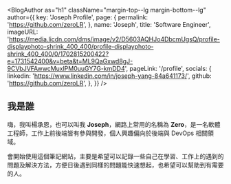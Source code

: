 
<BlogAuthor
  as="h1"
  className="margin-top--lg margin-bottom--lg"
  author={{
    key: 'Joseph Profile',
    page: {
      permalink: 'https://github.com/zeroLR',
    },
    name: 'Joseph',
    title: 'Software Engineer',
    imageURL:
      'https://media.licdn.com/dms/image/v2/D5603AQHJo4DbcmUgsQ/profile-displayphoto-shrink_400_400/profile-displayphoto-shrink_400_400/0/1702815200422?e=1731542400&v=beta&t=ML9QaGxwd8gJ-9CVbJVFAwwcMuxlPM0uuGY7G-kmDD4',
    pageLink: '/profile',
    socials: {
      linkedin: 'https://www.linkedin.com/in/joseph-yang-84a641173/',
      github: 'https://github.com/zeroLR',
    },
  }}
/>

## 我是誰

嗨，我叫楊承恩，也可以叫我 **Joseph**，網路上常用的名稱為 **Zero**，是一名軟體工程師，工作上前後端皆有參與開發，個人興趣偏向於後端與 DevOps 相關領域。

會開始使用這個筆記網站，主要是希望可以記錄一些自己在學習、工作上的遇到的問題及解決方法，方便日後遇到同樣的問題能快速想起，也希望可以幫助到有需要的人。
